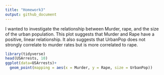```yaml
---
title: "Homework3"
output: github_document
---
```


I wanted to investigate the relationship between Murder, rape, and the size of the urban population. This plot suggests that Murder and Rape have a positive, linear relationship. It also suggests that UrbanPop does not strongly correlate to murder rates but is more correlated to rape.

```r
library(tidyverse)
head(USArrests, 10)
ggplot(data=USArrests)+
  geom_point(mapping = aes(x = Murder, y = Rape, size = UrbanPop))
```

